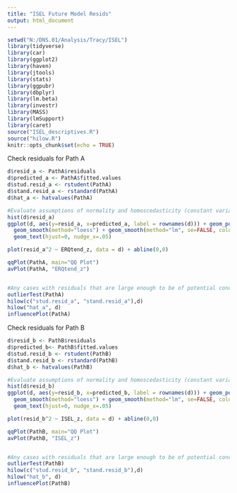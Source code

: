 ```yaml
---
title: "ISEL Future Model Resids"
output: html_document
---
```


```r
setwd("N:/DNS.01/Analysis/Tracy/ISEL")
library(tidyverse)
library(car)
library(ggplot2)
library(haven)
library(jtools)
library(stats)
library(ggpubr)
library(dbplyr)
library(lm.beta)
library(investr)
library(MASS)
library(lmSupport)
library(caret)
source("ISEL_descriptives.R")
source("hilow.R")
knitr::opts_chunk$set(echo = TRUE)
```



Check residuals for Path A
```r
d$resid_a <- PathA$residuals
d$predicted_a <- PathA$fitted.values
d$stud.resid_a <- rstudent(PathA)
d$stand.resid_a <- rstandard(PathA)
d$hat_a <- hatvalues(PathA)

#Evaluate assumptions of normality and homoscedasticity (constant variance) for residuals
hist(d$resid_a)
ggplot(d, aes(y=resid_a, x=predicted_a, label = rownames(d))) + geom_point() +
  geom_smooth(method="loess") + geom_smooth(method="lm", se=FALSE, color="red") +
  geom_text(hjust=0, nudge_x=.05)

plot(resid_a^2 ~ ERQtend_z, data = d) + abline(0,0)

qqPlot(PathA, main="QQ Plot")
avPlot(PathA, "ERQtend_z")


#Any cases with residuals that are large enough to be of potential concern?
outlierTest(PathA)
hilow(c("stud.resid_a", "stand.resid_a"),d)
hilow("hat_a", d)
influencePlot(PathA)
```



Check residuals for Path B
```r
d$resid_b <- PathB$residuals
d$predicted_b<- PathB$fitted.values
d$stud.resid_b <- rstudent(PathB)
d$stand.resid_b <- rstandard(PathB)
d$hat_b <- hatvalues(PathB)

#Evaluate assumptions of normality and homoscedasticity (constant variance) for residuals
hist(d$resid_b)
ggplot(d, aes(y=resid_b, x=predicted_b, label = rownames(d))) + geom_point() +
  geom_smooth(method="loess") + geom_smooth(method="lm", se=FALSE, color="red") +
  geom_text(hjust=0, nudge_x=.05)

plot(resid_b^2 ~ ISEL_z, data = d) + abline(0,0)

qqPlot(PathB, main="QQ Plot")
avPlot(PathB, "ISEL_z")


#Any cases with residuals that are large enough to be of potential concern?
outlierTest(PathB)
hilow(c("stud.resid_b", "stand.resid_b"),d)
hilow("hat_b", d)
influencePlot(PathB)
```
